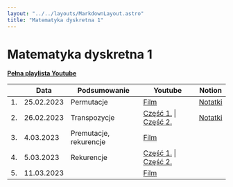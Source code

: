 ```yaml
---
layout: "../../layouts/MarkdownLayout.astro"
title: "Matematyka dyskretna 1"
---
```


# Matematyka dyskretna 1

[**Pełna playlista Youtube**](https://www.youtube.com/playlist?list=PLxnzOnUpNzMCBngo5cntWZPrCtTiSSSZF)

<div class="overflow-auto">

|     | Data       | Podsumowanie           | Youtube                                                                              | Notion                                                                                                            |
| --- | ---------- | ---------------------- | ------------------------------------------------------------------------------------ | ----------------------------------------------------------------------------------------------------------------- |
| 1.  | 25.02.2023 | Permutacje             | [Film](https://youtu.be/7112NGiQUFw)                                                 | [Notatki](https://zippy-tamarillo-525.notion.site/Matematyka-Dyskretna-Wyk-ad-1-eb64d4859695463ea30f0de98e910f95) |
| 2.  | 26.02.2023 | Transpozycje           | [Część 1.](https://youtu.be/A_gSEywEftM) \| [Część 2.](https://youtu.be/C3uzYMwV5Qg) | [Notatki](https://zippy-tamarillo-525.notion.site/Matematyka-Dyskretna-Wyk-ad-2-72e6fa3cadc6433681cf78aa9d54fa57) |
| 3.  | 4.03.2023  | Premutacje, rekurencje | [Film](https://youtu.be/EVKTt2YlWLo)                                                 |
| 4.  | 5.03.2023  | Rekurencje             | [Część 1.](https://youtu.be/ThjGfOkGu7U) \| [Część 2.](https://youtu.be/fxUJzCBHNPc) |
| 5.  | 11.03.2023 |                        | [Film](https://youtu.be/Ha7uscPsobc)                                                 |

</div>
